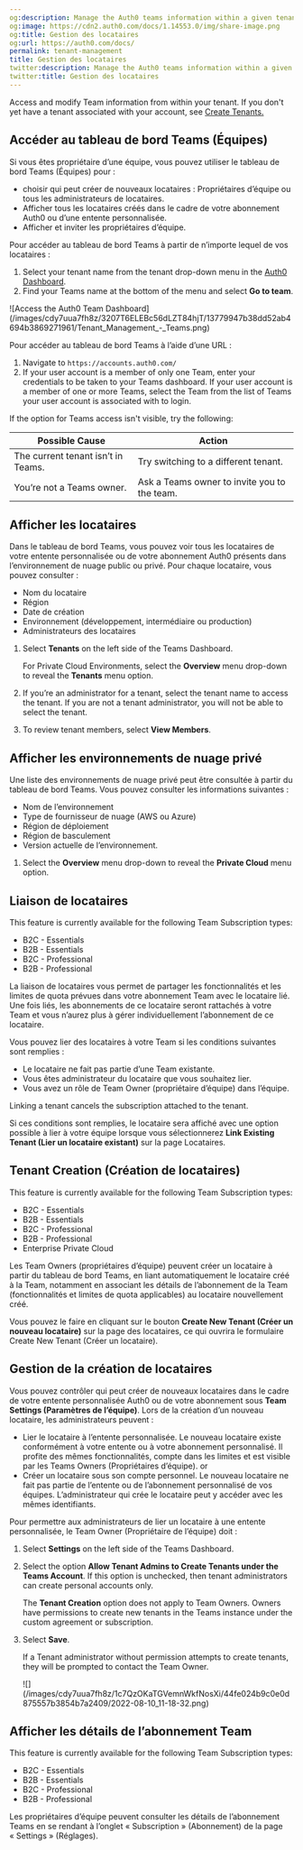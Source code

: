 ```yaml
---
og:description: Manage the Auth0 teams information within a given tenant.
og:image: https://cdn2.auth0.com/docs/1.14553.0/img/share-image.png
og:title: Gestion des locataires
og:url: https://auth0.com/docs/
permalink: tenant-management
title: Gestion des locataires
twitter:description: Manage the Auth0 teams information within a given tenant.
twitter:title: Gestion des locataires
---
```


Access and modify Team information from within your tenant. If you don't yet have a tenant associated with your account, see [Create Tenants.](/docs/get-started/auth0-overview/create-tenants)

## Accéder au tableau de bord Teams (Équipes)

Si vous êtes propriétaire d’une équipe, vous pouvez utiliser le tableau de bord Teams (Équipes) pour :

* choisir qui peut créer de nouveaux locataires : Propriétaires d’équipe ou tous les administrateurs de locataires.
* Afficher tous les locataires créés dans le cadre de votre abonnement Auth0 ou d’une entente personnalisée.
* Afficher et inviter les propriétaires d’équipe.

Pour accéder au tableau de bord Teams à partir de n’importe lequel de vos locataires :

1. Select your tenant name from the tenant drop-down menu in the [Auth0 Dashboard](https://manage.auth0.com/dashboard).
2. Find your Teams name at the bottom of the menu and select **Go to team**.

<Frame>![Access the Auth0 Team Dashboard](/images/cdy7uua7fh8z/3207T6ELEBc56dLZT84hjT/13779947b38dd52ab4694b3869271961/Tenant_Management_-_Teams.png)</Frame>

Pour accéder au tableau de bord Teams à l’aide d’une URL :

1. Navigate to `https://accounts.auth0.com/`
2. If your user account is a member of only one Team, enter your credentials to be taken to your Teams dashboard. If your user account is a member of one or more Teams, select the Team from the list of Teams your user account is associated with to login.

If the option for Teams access isn't visible, try the following:

<table class="table"><thead>
<tr>
<th>Possible Cause</th>
<th>Action</th>
</tr>
</thead>
<tbody>
<tr>
<td>The current tenant isn’t in Teams.</td>
<td>Try switching to a different tenant.</td>
</tr>
<tr>
<td>You’re not a Teams owner.</td>
<td>Ask a Teams owner to invite you to the team.</td>
</tr>
</tbody>
</table>

## Afficher les locataires

Dans le tableau de bord Teams, vous pouvez voir tous les locataires de votre entente personnalisée ou de votre abonnement Auth0 présents dans l’environnement de nuage public ou privé. Pour chaque locataire, vous pouvez consulter :

* Nom du locataire
* Région
* Date de création
* Environnement (développement, intermédiaire ou production)
* Administrateurs des locataires

1. Select **Tenants** on the left side of the Teams Dashboard.

   For Private Cloud Environments, select the **Overview** menu drop-down to reveal the **Tenants** menu option.
2. If you’re an administrator for a tenant, select the tenant name to access the tenant. If you are not a tenant administrator, you will not be able to select the tenant.
3. To review tenant members, select **View Members**.

## Afficher les environnements de nuage privé

Une liste des environnements de nuage privé peut être consultée à partir du tableau de bord Teams. Vous pouvez consulter les informations suivantes :

* Nom de l’environnement
* Type de fournisseur de nuage (AWS ou Azure)
* Région de déploiement
* Région de basculement
* Version actuelle de l’environnement.

1. Select the **Overview** menu drop-down to reveal the **Private Cloud** menu option.

## Liaison de locataires

<Callout icon="file-lines" color="#0EA5E9" iconType="regular">

This feature is currently available for the following Team Subscription types:

* B2C - Essentials
* B2B - Essentials
* B2C - Professional
* B2B - Professional

</Callout>

La liaison de locataires vous permet de partager les fonctionnalités et les limites de quota prévues dans votre abonnement Team avec le locataire lié. Une fois liés, les abonnements de ce locataire seront rattachés à votre Team et vous n’aurez plus à gérer individuellement l’abonnement de ce locataire.

Vous pouvez lier des locataires à votre Team si les conditions suivantes sont remplies :

* Le locataire ne fait pas partie d’une Team existante.
* Vous êtes administrateur du locataire que vous souhaitez lier.
* Vous avez un rôle de Team Owner (propriétaire d’équipe) dans l’équipe.

<Callout icon="file-lines" color="#0EA5E9" iconType="regular">

Linking a tenant cancels the subscription attached to the tenant.

</Callout>

Si ces conditions sont remplies, le locataire sera affiché avec une option possible à lier à votre équipe lorsque vous sélectionnerez **Link Existing Tenant (Lier un locataire existant)** sur la page Locataires.

## Tenant Creation (Création de locataires)

<Callout icon="file-lines" color="#0EA5E9" iconType="regular">

This feature is currently available for the following Team Subscription types:

* B2C - Essentials
* B2B - Essentials
* B2C - Professional
* B2B - Professional
* Enterprise Private Cloud

</Callout>

Les Team Owners (propriétaires d’équipe) peuvent créer un locataire à partir du tableau de bord Teams, en liant automatiquement le locataire créé à la Team, notamment en associant les détails de l’abonnement de la Team (fonctionnalités et limites de quota applicables) au locataire nouvellement créé.

Vous pouvez le faire en cliquant sur le bouton **Create New Tenant (Créer un nouveau locataire)** sur la page des locataires, ce qui ouvrira le formulaire Create New Tenant (Créer un locataire).

## Gestion de la création de locataires

Vous pouvez contrôler qui peut créer de nouveaux locataires dans le cadre de votre entente personnalisée Auth0 ou de votre abonnement sous **Team Settings (Paramètres de l’équipe)**. Lors de la création d’un nouveau locataire, les administrateurs peuvent :

* Lier le locataire à l’entente personnalisée. Le nouveau locataire existe conformément à votre entente ou à votre abonnement personnalisé. Il profite des mêmes fonctionnalités, compte dans les limites et est visible par les Teams Owners (Propriétaires d’équipe).
  or
* Créer un locataire sous son compte personnel. Le nouveau locataire ne fait pas partie de l’entente ou de l’abonnement personnalisé de vos équipes. L’administrateur qui crée le locataire peut y accéder avec les mêmes identifiants.

Pour permettre aux administrateurs de lier un locataire à une entente personnalisée, le Team Owner (Propriétaire de l’équipe) doit :

1. Select **Settings** on the left side of the Teams Dashboard.
2. Select the option **Allow Tenant Admins to Create Tenants under the Teams Account**. If this option is unchecked, then tenant administrators can create personal accounts only.

   <Callout icon="file-lines" color="#0EA5E9" iconType="regular">

   The **Tenant Creation** option does not apply to Team Owners. Owners have permissions to create new tenants in the Teams instance under the custom agreement or subscription.

   </Callout>
3. Select **Save**.

   <Warning>

   If a Tenant administrator without permission attempts to create tenants, they will be prompted to contact the Team Owner.

   </Warning>

   <Frame>![](/images/cdy7uua7fh8z/1c7QzOKaTGVemnWkfNosXi/44fe024b9c0e0d875557b3854b7a2409/2022-08-10_11-18-32.png)</Frame>

## Afficher les détails de l’abonnement Team

<Callout icon="file-lines" color="#0EA5E9" iconType="regular">

This feature is currently available for the following Team Subscription types:

* B2C - Essentials
* B2B - Essentials
* B2C - Professional
* B2B - Professional

</Callout>

Les propriétaires d’équipe peuvent consulter les détails de l’abonnement Teams en se rendant à l’onglet « Subscription » (Abonnement) de la page « Settings » (Réglages).